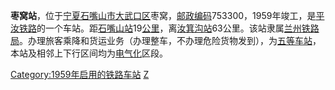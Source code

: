 {{noteTA
|1=zh-cn:始发车次; zh-hk:列車班次;
|2=zh-cn:车次; zh-hk:班次;
}}
{{Infobox China railway station 
|车站名称 = 枣窝站
|车站名称拼音 = Zaowo
|图片=Zaowo Railway Station.jpg
|车站地址 = [[宁夏回族自治区|宁夏]][[石嘴山市|石嘴山市]][[大武口区|大武口区]]
|归属 = [[兰州铁路局|兰州铁路局]]
|车站等级 = [[五等站_(中铁)|五等站]]
|线路 = [[平汝铁路|平汝铁路]]
}}
'''枣窝站'''，位于[[宁夏回族自治区|宁夏]][[石嘴山市|石嘴山市]][[大武口区|大武口区]]枣窝，[[邮政编码|邮政编码]]753300，1959年竣工，是[[平汝铁路|平汝铁路]]的一个车站。距[[石嘴山站|石嘴山站]]19[[公里|公里]]，离[[汝箕沟站|汝箕沟站]]63公里。该站隶属[[兰州铁路局|兰州铁路局]]。办理旅客乘降和货运业务（办理整车，不办理危险货物发到），为[[五等站_(中铁)|五等车站]]，本站及相邻上下行区间均为[[电气化|电气化]]区段。

{{start rail box|[[中国铁路|中国铁路]]}}
{{s-inop|[[大武口站|大武口站]]}}
{{s-line|[[平汝铁路|平汝铁路]]<br/>←8km 马莲滩站 9km→}}
{{s-inop|[[马莲滩站|马莲滩站]]}}
{{end box}}

{{平汝铁路}}
{{铁路车站小作品}}
{{宁夏小作品}}

[[Category:1959年启用的铁路车站|Category:1959年启用的铁路车站]]
[[Category:石嘴山市铁路车站|Z]]